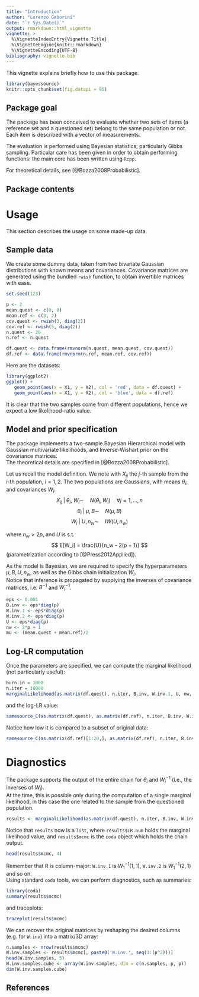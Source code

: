 ```yaml
---
title: "Introduction"
author: "Lorenzo Gaborini"
date: "`r Sys.Date()`"
output: rmarkdown::html_vignette
vignette: >
  %\VignetteIndexEntry{Vignette Title}
  %\VignetteEngine{knitr::rmarkdown}
  %\VignetteEncoding{UTF-8}
bibliography: vignette.bib
---
```


This vignette explains briefly how to use this package.

```r
library(bayessource)
knitr::opts_chunk$set(fig.datapi = 96)
```

## Package goal

The package has been conceived to evaluate whether two sets of items (a reference set and a questioned set) belong to the same population or not.
Each item is described with a vector of measurements.

The evaluation is performed using Bayesian statistics, particularly Gibbs sampling.
Particular care has been given in order to obtain performing functions: the main core has been written using `Rcpp`.

For theoretical details, see [@Bozza2008Probabilistic].

## Package contents

# Usage

This section describes the usage on some made-up data.

## Sample data

We create some dummy data, taken from two bivariate Gaussian distributions with known means and covariances.
Covariance matrices are generated using the bundled `rwish` function, to obtain invertible matrices with ease.

```r
set.seed(123)

p <- 2
mean.quest <- c(0, 0)
mean.ref <- c(3, 2)
cov.quest <- rwish(3, diag(2))
cov.ref <- rwish(5, diag(2))
n.quest <- 20
n.ref <- n.quest

df.quest <- data.frame(rmvnorm(n.quest, mean.quest, cov.quest))
df.ref <- data.frame(rmvnorm(n.ref, mean.ref, cov.ref))
```

Here are the datasets:
```r

library(ggplot2)
ggplot() + 
   geom_point(aes(x = X1, y = X2), col = 'red', data = df.quest) +
   geom_point(aes(x = X1, y = X2), col = 'blue', data = df.ref)
```

It is clear that the two samples come from different populations, hence we expect a low likelihood-ratio value.

## Model and prior specification

The package implements a two-sample Bayesian Hierarchical model with Gaussian multivariate likelihoods, and Inverse-Wishart prior on the covariance matrices.   
The theoretical details are specified in [@Bozza2008Probabilistic]. 

Let us recall the model definition.
We note with $X_{ij}$ the $j$-th sample from the $i$-th population, $i = 1,2$.
The two populations are Gaussians, with means $\theta_i$, and covariances $W_i$.
$$
X_{ij} \; | \; \theta_i, \; W_i \sim \quad N(\theta_i, W_i) \quad \forall j = 1, \ldots, n $$
$$\theta_i \; | \; \mu, B \sim \quad N(\mu, B)$$
$$W_i \; | \; U, n_w \sim \quad IW(U, n_w)$$

where $n_w > 2p$, and $U$ is s.t. $$ E[W_i] = \frac{U}{n_w - 2(p + 1)} $$ (parametrization according to [@Press2012Applied]).

As the model is Bayesian, we are required to specify the hyperparameters $\mu, B, U, n_w$, as well as the Gibbs chain initialization $W_i$.   
Notice that inference is propagated by supplying the inverses of covariance matrices, i.e. $B^{-1}$ and $W_i^{-1}$.

```r
eps <- 0.001
B.inv <- eps*diag(p)
W.inv.1 <- eps*diag(p)
W.inv.2 <- eps*diag(p)
U <- eps*diag(p)
nw <- 2*p + 1
mu <- (mean.quest + mean.ref)/2
```

## Log-LR computation

Once the parameters are specified, we can compute the marginal likelihood (not particularly useful):

```r
burn.in = 1000
n.iter = 10000
marginalLikelihood(as.matrix(df.quest), n.iter, B.inv, W.inv.1, U, nw, mu, burn.in, verbose = FALSE)
```

and the log-LR value:
```r
samesource_C(as.matrix(df.quest), as.matrix(df.ref), n.iter, B.inv, W.inv.1, W.inv.2, U, nw, mu, burn.in, verbose = FALSE)
```

Notice how low it is compared to a subset of original data:
```r
samesource_C(as.matrix(df.ref)[1:20,], as.matrix(df.ref), n.iter, B.inv, W.inv.1, W.inv.2, U, nw, mu, burn.in, verbose = FALSE)
```


# Diagnostics

The package supports the output of the entire chain for $\theta_i$ and $W^{-1}_i$ (i.e., the inverses of $W_i$).   
At the time, this is possible only during the computation of a single marginal likelihood, in this case the one related to the sample from the questioned population.
```r
results <- marginalLikelihood(as.matrix(df.quest), n.iter, B.inv, W.inv.1, U, nw, mu, burn.in, output.mcmc = TRUE)
```
Notice that `results` now is a `list`, where `results$LR.num` holds the marginal likelihood value, and `results$mcmc` is the `coda` object which holds the chain output.

```r
head(results$mcmc, 4)
```

Remember that R is column-major: `W.inv.1` is $W^{-1}_1(1,1)$, `W.inv.2` is $W^{-1}_1(2,1)$ and so on.   
Using standard `coda` tools, we can perform diagnostics, such as summaries:

```r
library(coda)
summary(results$mcmc)
```

and traceplots:

```r
traceplot(results$mcmc)
```

We can recover the original matrices by reshaping the desired columns (e.g. for `W.inv`) into a matrix/3D array:
```r
n.samples <- nrow(results$mcmc)
W.inv.samples <- results$mcmc[, paste0('W.inv.', seq(1:(p^2)))]
head(W.inv.samples, 5)
W.inv.samples.cube <- array(W.inv.samples, dim = c(n.samples, p, p))
dim(W.inv.samples.cube)
```

## References
